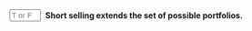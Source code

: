 
::: {.question-block}

<form onsubmit="event.preventDefault(); checkAnswerBox('module3_tf_q4','T')" style="display: flex; align-items: center; gap: 8px;">
<input type="text" id="module3_tf_q4" name="module3_tf_q4" maxlength="1" placeholder="T or F" style="width: 55px;" data-correct-answer="T" /> 
<label for="module3_tf_q4"><strong>Short selling extends the set of possible portfolios.</strong></label>
</form>

<div id="feedback-module3_tf_q4" class="feedback" data-status="" style="display:none;">
The sentence is TRUE. Allowing short positions (negative weights) expands the range of achievable risk–return combinations.
</div>
:::
